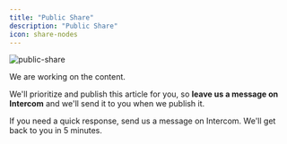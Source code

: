 ```yaml
---
title: "Public Share"
description: "Public Share"
icon: share-nodes
---
```

![public-share](/images/public-share.png)

We are working on the content. 

We'll prioritize and publish this article for you, so **leave us a message on Intercom** and we'll send it to you when we publish it.

If you need a quick response, send us a message on Intercom. We'll get back to you in 5 minutes.